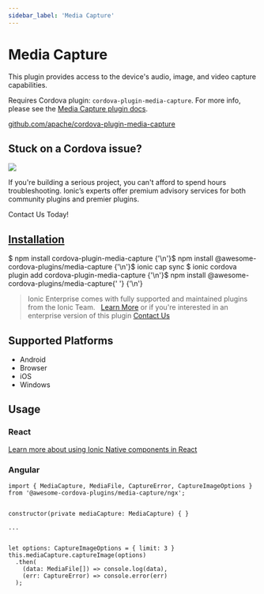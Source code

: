 ```yaml
---
sidebar_label: 'Media Capture'
---
```



# Media Capture

This plugin provides access to the device's audio, image, and video capture capabilities.

Requires Cordova plugin: `cordova-plugin-media-capture`. For more info, please see the [Media Capture plugin docs](https://github.com/apache/cordova-plugin-media-capture).

<p>
  <a href="https://github.com/apache/cordova-plugin-media-capture" target="_blank" rel="noopener" className="git-link">github.com/apache/cordova-plugin-media-capture</a>
</p>

<h2>Stuck on a Cordova issue?</h2>
<DocsCard
  className="cordova-ee-card"
  header="Don't waste precious time on plugin issues."
  href="https://ionicframework.com/sales?product_of_interest=Ionic%20Native"
>
  <div>
    <img src="/docs/icons/native-cordova-bot.png" className="cordova-ee-img" />
    <p>If you're building a serious project, you can't afford to spend hours troubleshooting. Ionic’s experts offer premium advisory services for both community plugins and premier plugins.</p>
    <DocsButton className="native-ee-detail">Contact Us Today!</DocsButton>
  </div>
</DocsCard>

<h2 id="installation">
  <a href="#installation">Installation</a>
</h2>
<Tabs
  groupId="runtime"
  defaultValue="Capacitor"
  values={[
    { value: 'Capacitor', label: 'Capacitor' },
    { value: 'Cordova', label: 'Cordova' },
    { value: 'Enterprise', label: 'Enterprise' },
  ]}
>
  <TabItem value="Capacitor">
    <CodeBlock className="language-shell">
      $ npm install cordova-plugin-media-capture {'\n'}$ npm install @awesome-cordova-plugins/media-capture {'\n'}$
      ionic cap sync
    </CodeBlock>
  </TabItem>
  <TabItem value="Cordova">
    <CodeBlock className="language-shell">
      $ ionic cordova plugin add cordova-plugin-media-capture {'\n'}$ npm install @awesome-cordova-plugins/media-capture{' '}
      {'\n'}
    </CodeBlock>
  </TabItem>
  <TabItem value="Enterprise">
    <blockquote>
      Ionic Enterprise comes with fully supported and maintained plugins from the Ionic Team. &nbsp;
      <a className="btn" href="https://ionic.io/docs/premier-plugins">Learn More</a> or if you're interested in an enterprise version of this plugin <a className="btn" href="https://ionicframework.com/sales?product_of_interest=Ionic%20Enterprise%20Engine">Contact Us</a>
    </blockquote>
  </TabItem>
</Tabs>

## Supported Platforms

- Android
- Browser
- iOS
- Windows

## Usage

### React

[Learn more about using Ionic Native components in React](../native-community.mdx#react)

### Angular

```tsx
import { MediaCapture, MediaFile, CaptureError, CaptureImageOptions } from '@awesome-cordova-plugins/media-capture/ngx';


constructor(private mediaCapture: MediaCapture) { }

...


let options: CaptureImageOptions = { limit: 3 }
this.mediaCapture.captureImage(options)
  .then(
    (data: MediaFile[]) => console.log(data),
    (err: CaptureError) => console.error(err)
  );

```
